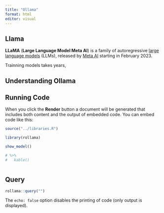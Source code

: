 ```yaml
---
title: "Ollama"
format: html
editor: visual
---
```


## Llama

**LLaMA** (**Large Language Model Meta AI**) is a family of autoregressive [large language models](https://en.wikipedia.org/wiki/Large_language_model "Large language model") (LLMs), released by [Meta AI](https://en.wikipedia.org/wiki/Meta_AI "Meta AI") starting in February 2023.

Trainning models takes years,

## Understanding Ollama

## Running Code

When you click the **Render** button a document will be generated that includes both content and the output of embedded code. You can embed code like this:

```r

source("../libraries.R")

```

```r


library(rollama)

show_model() 

# %>% 
#   kable()



```

## Query

```r
rollama::query("")

```

The `echo: false` option disables the printing of code (only output is displayed).
